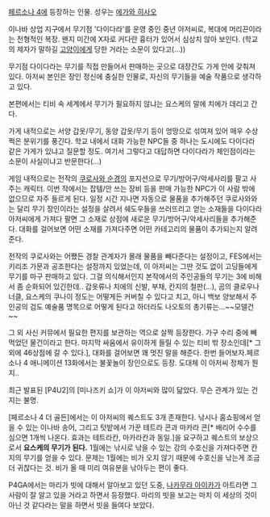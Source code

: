 [[페르소나 4]]에 등장하는 인물. 성우는 [[에가와 히사오]]

이나바 상업 지구에서 무기점 '다이다라'를 운영 중인 중년 아저씨로, 복대에 머리끈이라는 전형적인 복장. 왠지 미간에 X자로 커다란 흉터가 있어서 심상치 않아 보인다. (학교의 제자가 말하길 [[고양이]]에게 당한 거라는 소문이 있다고(...))

무기점 다이다라는 무기를 직접 만들어서 판매하는 곳으로 대장간도 가게 안에 갖춰져 있다. 아저씨 본인은 장인 정신에 충실한 인물로, 자신의 무기들을 예술 작품으로 생각하고 있다. 

본편에서는 티비 속 세계에서 무기가 필요하지 않냐는 요스케의 말에 치에가 데리고 간다. 

가게 내적으로는 서양 갑옷/무기, 동양 갑옷/무기 등이 엉망으로 섞여져 있어 매우 수상쩍은 분위기를 풍긴다. 학교 내에서 대화 가능한 NPC들 중 하나는 도시에도 다이다라 같은 가게가 있냐고 질문할 정도. 여기서 그렇다고 대답하면 다이다라가 체인점이라는 소문이 사실이냐고 반문한다(…)
 
게임 내적으로는 전작의 [[쿠로사와 순경]]의 포지션으로 무기/방어구/악세사리를 팔고 사주는 캐릭터. 이번 작에서는 잡템/안 쓰는 장비 등을 판매 가능한 NPC가 이 사람 밖에 없으므로 자주 들르게 된다. 일정 시간 지나면 자동으로 물품을 추가해주던 쿠로사와와는 달리 무기 장인이라는 설정을 살려서 쉐도우들을 쓰러뜨리고 얻는 소재들을 다이다라 아저씨에게 가져다 팔면 그 소재로 상점에 새로운 무기/방어구/악세사리들을 추가해준다. 대화를 걸어보면 어떤 소재를 가져다주면 어떤 카테고리의 물품이 추가되는지 알려준다. 

전작의 쿠로사와는 어쨌든 경찰 관계자가 몰래 물품을 빼다준다는 설정이고, FES에서는 키리조 가문과 공조한다는 설정까지 있었는데, 이 아저씨는 그딴 것도 없이 고딩들에게 무기를 마구 판매하고 있다. 그걸 의식해서인지 본작에서의 주인공들의 무기는 3에 비해서 좀 순화되어 있긴한데.. 갑옷류나 치에의 신발, 부채, 칸지의 철판(…), 곰의 클로우나 너클, 요스케의 쿠나이 정도는 어떻게든 커버칠 수 있다고 치고, 아니 백보 양보해서 주인공의 검도 예술품 명목으로 어떻게 된다고 하더라도 나오토의 총기류는...~~모델건~~

그 외 사신 커뮤에서 필요한 편지를 보관하는 역으로 살짝 등장한다. 가구 수리 중에 빼먹었던 물건이라고 한다. 마지막 싸움에서 유이하게 들릴 수 있는 티비 밖 장소인데[* 그 외에 46상점에 갈 수 있다.], 대화를 걸어보면 꽤 멋진 말을 해준다. 한번 들어보자.페르소나 4 애니메이션 13화에서는 불꽃놀이 장인으로도 등장. 도대체 이 아저씨 정체가 뭔지.. 

최근 발표된 [P4U2]의 [미나즈키 쇼]가 이 아저씨와 많이 닮았다. 무슨 관계가 있는 건지는 불명.

[페르소나 4 더 골든]에서는 이 아저씨의 퀘스트도 3개 존재한다. 낚시나 홈쇼핑에서 얻을 수 있는 이나바 송어, 그리고 텃밭에서 가꾼 테트라 콘과 마카라 콘[* 배리어 수수를 심으면 1개씩 나온다. 효과는 테트라칸, 마카라칸과 동일.]을 요구하고 퀘스트의 보상으로서 '''요스케의 무기가 된다.''' 1월에는 낚시로 낚을 수 있는 강의 수호신을 가져다주면 칸지의 무기를 얻을 수 있다. 문제는 1월에는 비가 오지 않기 때문에 수호신을 낚는게 조금 더 귀찮다는 것. 비가 올 때 미리 여유분을 낚아두는 편이 좋다.

P4GA에서는 마리가 빗에 대해서 알아보고 있던 도중, [[나카무라 아이카]]가 아트라면 그 사람이 잘 알고 있을 거라고 하면서 등장했다. 마리의 빗을 보고는 마치 이 세상의 것이 아닌 것 같다라는 말을 하면서 빗을 들여다 보았다.
